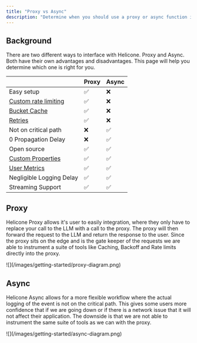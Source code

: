 ```yaml
---
title: "Proxy vs Async"
description: "Determine when you should use a proxy or async function in Helicone."
---
```


## Background

There are two different ways to interface with Helicone. Proxy and Async. Both have their own advantages and disadvantages. This page will help you determine which one is right for you.

|                                                                    | Proxy | Async |
| ------------------------------------------------------------------ | ----- | ----- |
| Easy setup                                                         | ✅    | ❌    |
| [Custom rate limiting](features/advanced-usage/custom-rate-limits) | ✅    | ❌    |
| [Bucket Cache](/features/advanced-usage/caching)                   | ✅    | ❌    |
| [Retries](/features/advanced-usage/retries)                        | ✅    | ❌    |
| Not on critical path                                               | ❌    | ✅    |
| 0 Propagation Delay                                                | ❌    | ✅    |
| Open source                                                        | ✅    | ✅    |
| [Custom Properties](/features/advanced-usage/custom-properties)    | ✅    | ✅    |
| [User Metrics](/features/advanced-usage/user-metrics)              | ✅    | ✅    |
| Negligible Logging Delay                                           | ✅    | ✅    |
| Streaming Support                                                  | ✅    | ✅    |

## Proxy

Helicone Proxy allows it's user to easily integration, where they only have to replace your call to the LLM with a call to the proxy.
The proxy will then forward the request to the LLM and return the response to the user. Since the proxy sits on the edge and is the gate
keeper of the requests we are able to instrument a suite of tools like Caching, Backoff and Rate limits directly into the proxy.

<Frame>![](/images/getting-started/proxy-diagram.png)</Frame>

## Async

Helicone Async allows for a more flexible workflow where the actual logging of the event is not on the critical path. This gives some users more confidence that if we are going down
or if there is a network issue that it will not affect their application. The downside is that we are not able to instrument the same suite of tools as we can with the proxy.

<Frame>![](/images/getting-started/async-diagram.png)</Frame>
